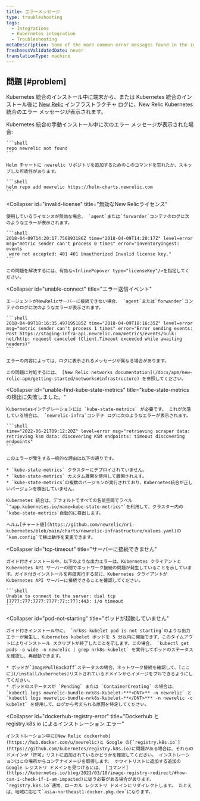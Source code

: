 ```yaml
---
title: エラーメッセージ
type: troubleshooting
tags:
  - Integrations
  - Kubernetes integration
  - Troubleshooting
metaDescription: Some of the more common error messages found in the infrastructure agent logs for New Relic Kubernetes integration.
freshnessValidatedDate: never
translationType: machine
---
```


## 問題 [#problem]

Kubernetes 統合のインストール中に端末から、または Kubernetes 統合のインストール後に [New Relic](/docs/integrations/host-integrations/host-integrations-list/kubernetes-monitoring-integration) インフラストラクチャ ログに、New Relic Kubernetes 統合のエラー メッセージが表示されます。

<CollapserGroup>
  <Collapser
    id="repo-newrelic-not-found"
    title="レポ newrelic が見つかりません"
  >
    Kubernetes 統合の手動インストール中に次のエラー メッセージが表示された場合:

    ```shell
    repo newrelic not found
    ```

    Helm チャートに newrelic リポジトリを追加するためのこのコマンドを忘れたか、スキップした可能性があります。

    ```shell
    helm repo add newrelic https://helm-charts.newrelic.com
    ```
  </Collapser>

  <Collapser
    id="invalid-license"
    title="無効なNew Relicライセンス"
  >
    使用しているライセンスが無効な場合、 `agent`または`forwarder`コンテナのログに次のようなエラーが表示されます。

    ```shell
    2018-04-09T14:20:17.750893186Z time="2018-04-09T14:20:17Z" level=error 
    msg="metric sender can't process 0 times" error="InventoryIngest: events
     were not accepted: 401 401 Unauthorized Invalid license key."
    ```

    この問題を解決するには、有効な<InlinePopover type="licenseKey"/>を指定してください。
  </Collapser>

  <Collapser
    id="unable-connect"
    title="エラー送信イベント"
  >
    エージェントがNewRelicサーバーに接続できない場合、 `agent`または`forwarder`コンテナのログに次のようなエラーが表示されます。

    ```shell
    2018-04-09T18:16:35.497195185Z time="2018-04-09T18:16:35Z" level=error 
    msg="metric sender can't process 1 times" error="Error sending events: 
    Post https://staging-infra-api.newrelic.com/metrics/events/bulk: 
    net/http: request canceled (Client.Timeout exceeded while awaiting headers)"
    ```

    エラーの内容によっては、ログに表示されるメッセージが異なる場合があります。

    この問題に対処するには、 [New Relic networks documentation](/docs/apm/new-relic-apm/getting-started/networks#infrastructure) を参照してください。
  </Collapser>

  <Collapser
    id="unable-find-kube-state-metrics"
    title="kube-state-metricsの検出に失敗しました。"
  >
    Kubernetesインテグレーションには `kube-state-metrics` が必要です。 これが欠落している場合は、 `newrelic-infra`コンテナ ログに次のようなエラーが表示されます。

    ```shell
    time="2022-06-21T09:12:20Z" level=error msg="retrieving scraper data: retrieving ksm data: discovering KSM endpoints: timeout discovering endpoints"
    ```

    このエラーが発生する一般的な理由は以下の通りです。

    * `kube-state-metrics` クラスターにデプロイされていません。
    * `kube-state-metrics` カスタム展開を使用して展開されます。
    * `kube-state-metrics`の複数のバージョンが実行されており、Kubernetes統合が正しいバージョンを検出していません。

    Kubernetes 統合は、デフォルトですべての名前空間でラベル`"app.kubernetes.io/name=kube-state-metrics"`を利用して、クラスター内の`kube-state-metrics`自動的に検出します。

    ヘルム[チャート値](https://github.com/newrelic/nri-kubernetes/blob/main/charts/newrelic-infrastructure/values.yaml)の`ksm.config`で検出動作を変更できます。
  </Collapser>

  <Collapser
    id="tcp-timeout"
    title="サーバーに接続できません"
  >
    ガイド付きインストール中、以下のような出力エラーは、Kubernetes クライアントと Kubernetes API サーバーの間でネットワーク接続の問題が発生していることを示しています。ガイド付きインストールを再度実行する前に、Kubernetes クライアントが Kubernetes API サーバーに接続できることを確認してください。

    ```shell
    Unable to connect to the server: dial tcp [7777:777:7777:7777:77::77]:443: i/o timeout
    ```
  </Collapser>

  <Collapser
    id="pod-not-starting"
    title="ポッドが起動していません"
  >
    ガイド付きインストール中に、 `nrk8s-kubelet pod is not starting`のような出力エラーが発生し、Kubernetes kubelet ポッドを 5 分以内に開始できず、このタイムアウトによりインストール スクリプトが終了したことを示します。この場合、 `kubectl get pods -o wide -n newrelic | grep nrk8s-kubelet` を実行してポッドのステータスを確認し、再起動できます。

    * ポッドが`ImagePullBackOff`ステータスの場合、ネットワーク接続を確認して、[ここに](/install/kubernetes)リストされているドメインからイメージをプルできるようにしてください。
    * ポッドのステータスが `Pending` または `ContainerCreating` の場合は、 `kubectl logs newrelic-bundle-nrk8s-kubelet-***<DNT>** -n newrelic` と `kubectl logs newrelic-bundle-nrk8s-kubelet-**</DNT>*** -n newrelic -c kubelet` を使用して、ログから考えられる原因を特定してください。
  </Collapser>

  <Collapser
    id="dockerhub-registry-error"
    title="Dockerhub と registry.k8s.io によるインストレーション エラー"
  >
    インストレーション中に[New Relic dockerhub](https://hub.docker.com/u/newrelic)と Google の[`registry.k8s.io`](https://github.com/kubernetes/registry.k8s.io)に問題がある場合は、それらのドメインが「許可」リストに追加されているかどうかを確認してください。 インストレーションはこの場所からコンテナイメージを取得します。 ホワイトリストに追加する追加の Google レジストリ ドメインを見つけるには、 [コマンド](https://kubernetes.io/blog/2023/03/10/image-registry-redirect/#how-can-i-check-if-i-am-impacted)に従う必要がある場合があります。 `registry.k8s.io`通常、ローカル レジストリ ドメインにリダイレクトします。 たとえば、地域に応じて`asia-northeast1-docker.pkg.dev`になります。
  </Collapser>
</CollapserGroup>